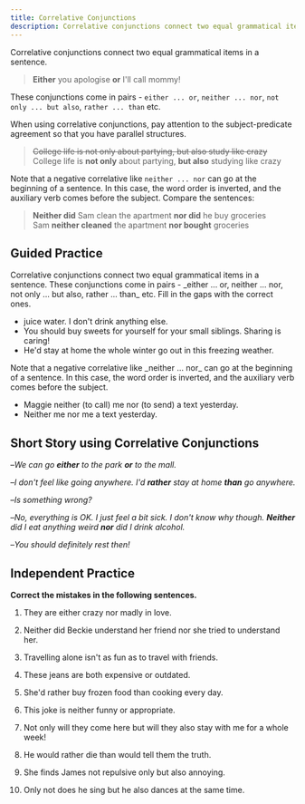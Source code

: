 ```yaml
---
title: Correlative Conjunctions
description: Correlative conjunctions connect two equal grammatical items in a sentence.
---
```


Correlative conjunctions connect two equal grammatical items in a sentence.

> **Either** you apologise **or** I'll call mommy!

These conjunctions come in pairs - `either ... or`, `neither ... nor`, `not only ... but also`, `rather ... than` etc.

When using correlative conjunctions, pay attention to the subject-predicate agreement so that you have parallel structures.

> ~~College life is not only about partying, but also study like crazy~~  
> College life is **not only** about partying, **but also** studying like crazy

Note that a negative correlative like `neither ... nor` can go at the beginning of a sentence. In this case, the word order is inverted, and the auxiliary verb comes before the subject. Compare the sentences:

> **Neither did** Sam clean the apartment **nor did** he buy groceries  
> Sam **neither cleaned** the apartment **nor bought** groceries

## Guided Practice

<Callout mt={8}>
  Correlative conjunctions connect two equal grammatical items in a sentence. These
  conjunctions come in pairs - _either ... or, neither ... nor, not only ... but also,
  rather ... than_ etc. Fill in the gaps with the correct ones.
</Callout>

- <Blank /> juice <Blank /> water. I don't drink anything else.
  <Tooltip content="Either, or" />
- You should buy sweets <Blank /> for yourself <Blank /> for your small siblings. Sharing is caring! <Tooltip content="not only, but also" />
- He'd <Blank /> stay at home the whole winter <Blank /> go out in this freezing weather. <Tooltip content="rather, than" />

<Callout>
  Note that a negative correlative like _neither ... nor_ can go at the beginning of a
  sentence. In this case, the word order is inverted, and the auxiliary verb comes before
  the subject.
</Callout>

- Maggie neither <Blank /> (to call) me nor <Blank /> (to send) a text yesterday. <Tooltip content="called, sent" />
- Neither <Blank /> me nor <Blank /> me a text yesterday. <Tooltip content="did Maggie call, did she send" />

## Short Story using Correlative Conjunctions

–_We can go **either** to the park **or** to the mall._

–_I don't feel like going anywhere. I'd **rather** stay at home **than** go anywhere._

–_Is something wrong?_

–_No, everything is OK. I just feel a bit sick. I don't know why though. **Neither** did I eat anything weird **nor** did I drink alcohol._

–_You should definitely rest then!_

## Independent Practice

**Correct the mistakes in the following sentences.**

1. They are either crazy nor madly in love. <Tooltip content="They are either crazy or madly in love" />

2. Neither did Beckie understand her friend nor she tried to understand her. <Tooltip content="Neither did Beckie understand her friend nor did she try to understand her" />

3. Travelling alone isn't as fun as to travel with friends. <Tooltip content="Travelling alone isn't as fun as travelling with friends" />

4. These jeans are both expensive or outdated. <Tooltip content="These jeans are both expensive and outdated" />

5. She'd rather buy frozen food than cooking every day. <Tooltip content="She'd rather buy frozen food than cook every day" />

6. This joke is neither funny or appropriate. <Tooltip content="This joke is neither funny nor appropriate" />

7. Not only will they come here but will they also stay with me for a whole week! <Tooltip content="Not only will they come here but they will also stay with me for a whole week!" />

8. He would rather die than would tell them the truth. <Tooltip content="He would rather die than tell them the truth" />

9. She finds James not repulsive only but also annoying. <Tooltip content="She finds James not only repulsive but also annoying" />

10. Only not does he sing but he also dances at the same time. <Tooltip content="Not only does he sing but he also dances at the same time." />
